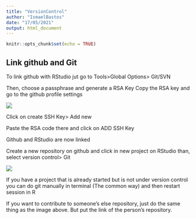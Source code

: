 ```yaml
---
title: "VersionControl"
author: "IsmaelBastos"
date: "17/05/2021"
output: html_document
---
```


```r
knitr::opts_chunk$set(echo = TRUE)
```

## Link github and Git

To link github with RStudio jut go to Tools>Global Options> Git/SVN 

Then, choose a passphrase and generate a RSA Key
Copy the RSA key and go to the github profile settings

 ![](github_details.png)
 
 Click on create SSH Key> Add new 
 
 Paste the RSA code there and click on ADD SSH Key
 
 Github and RStudio are now linked
 
 Create a new repository on github and click in new project on RStudio
 than, select version control> Git
 
  ![](new_version.png)
  

If you have a project that is already started but is not under version control
you can do git manually in terminal (The common way) and then restart session in R

If you want to contribute to someone's else repository, just do the same thing as the image above. But put the link of the person's repository.